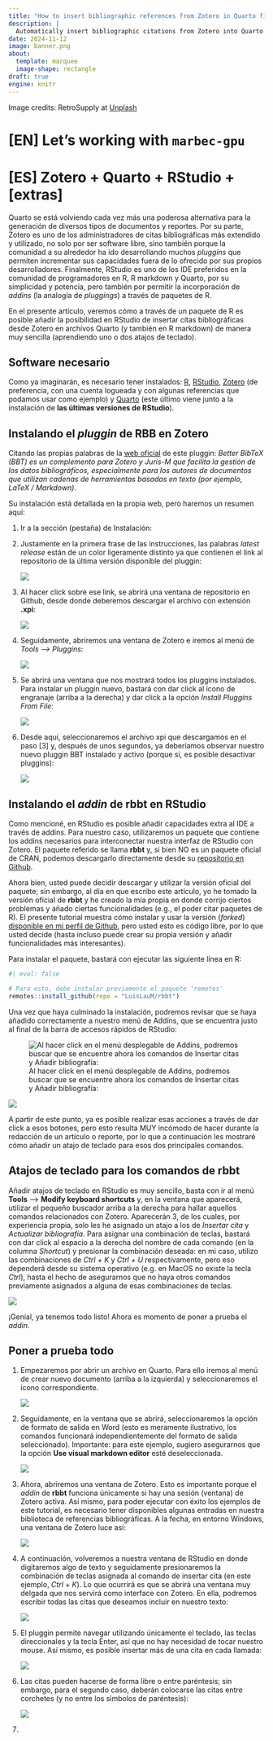```yaml
---
title: "How to insert bibliographic references from Zotero in Quarto files?"
description: |
  Automatically insert bibliographic citations from Zotero into Quarto files through RStudio. | Insertar citas bibliográficas automáticamente desde Zotero en archivos Quarto a través de RStudio.
date: 2024-11-12
image: banner.png
about: 
  template: marquee
  image-shape: rectangle
draft: true
engine: knitr
---
```


Image credits: RetroSupply at [Unplash](https://unsplash.com/photos/vintage-teal-typewriter-beside-book-jLwVAUtLOAQ?utm_content=creditShareLink&utm_medium=referral&utm_source=unsplash)

# \[EN\] Let's working with `marbec-gpu`

# \[ES\] Zotero + Quarto + RStudio + \[extras\]

Quarto se está volviendo cada vez más una poderosa alternativa para la generación de diversos tipos de documentos y reportes. Por su parte, Zotero es uno de los administradores de citas bibliográficas más extendido y utilizado, no solo por ser software libre, sino también porque la comunidad a su alrededor ha ido desarrollando muchos *pluggins* que permiten incrementar sus capacidades fuera de lo ofrecido por sus propios desarrolladores. Finalmente, RStudio es uno de los IDE preferidos en la comunidad de programadores en R, R markdown y Quarto, por su simplicidad y potencia, pero también por permitir la incorporación de *addins* (la analogía de *pluggings*) a través de paquetes de R.

En el presente artículo, veremos cómo a través de un paquete de R es posible añadir la posibilidad en RStudio de insertar citas bibliográficas desde Zotero en archivos Quarto (y también en R markdown) de manera muy sencilla (aprendiendo uno o dos atajos de teclado).

## Software necesario

Como ya imaginarán, es necesario tener instalados: [R](https://cran.r-project.org/), [RStudio](https://posit.co/downloads/), [Zotero](https://www.zotero.org/) (de preferencia, con una cuenta logueada y con algunas referencias que podamos usar como ejemplo) y [Quarto](https://quarto.org/docs/download/) (este último viene junto a la instalación de **las últimas versiones de RStudio**).

## Instalando el *pluggin* de **RBB** en Zotero

Citando las propias palabras de la [web oficial](https://retorque.re/zotero-better-bibtex/index.html) de este pluggin: *Better BibTeX (BBT) es un complemento para Zotero y Juris-M que facilita la gestión de los datos bibliográficos, especialmente para los autores de documentos que utilizan cadenas de herramientas basadas en texto (por ejemplo, LaTeX / Markdown)*.

Su instalación está detallada en la propia web, pero haremos un resumen aquí:

1.  Ir a la sección (pestaña) de Instalación:

2.  Justamente en la primera frase de las instrucciones, las palabras *latest release* están de un color ligeramente distinto ya que contienen el link al repositorio de la última versión disponible del pluggin:

    ![](images/clipboard-3846744947.png)

3.  Al hacer click sobre ese link, se abrirá una ventana de repositorio en Github, desde donde deberemos descargar el archivo con extensión **.xpi**:

    ![](images/clipboard-155659256.png)

4.  Seguidamente, abriremos una ventana de Zotero e iremos al menú de *Tools –\> Pluggins*:

    ![](images/clipboard-523717840.png)

5.  Se abrirá una ventana que nos mostrará todos los pluggins instalados. Para instalar un pluggin nuevo, bastará con dar click al ícono de engranaje (arriba a la derecha) y dar click a la opción *Install Pluggins From File*:

    ![](images/clipboard-4204702406.png)

6.  Desde aquí, seleccionaremos el archivo xpi que descargamos en el paso \[3\] y, después de unos segundos, ya deberíamos observar nuestro nuevo pluggin BBT instalado y activo (porque sí, es posible desactivar pluggins):

    ![](images/clipboard-3431742116.png)

## Instalando el *addin* de **rbbt** en RStudio

Como mencioné, en RStudio es posible añadir capacidades extra al IDE a través de addins. Para nuestro caso, utilizaremos un paquete que contiene los addins necesarios para interconectar nuestra interfaz de RStudio con Zotero. El paquete referido se llama **rbbt** y, si bien NO es un paquete oficial de CRAN, podemos descargarlo directamente desde su [repositorio en Github](https://github.com/paleolimbot/rbbt).

Ahora bien, usted puede decidir descargar y utilizar la versión oficial del paquete; sin embargo, al día en que escribo este artículo, yo he tomado la versión oficial de **rbbt** y he creado la mía propia en donde corrijo ciertos problemas y añado ciertas funcionalidades (e.g., el poder citar paquetes de R). El presente tutorial muestra cómo instalar y usar la versión (*forked*) [disponible en mi perfil de Github](https://github.com/LuisLauM/rbbt), pero usted esto es código libre, por lo que usted decide (hasta incluso puede crear su propia versión y añadir funcionalidades más interesantes).

Para instalar el paquete, bastará con ejecutar las siguiente línea en R:

```r
#| eval: false

# Para esto, debe instalar previamente el paquete 'remotes'
remotes::install_github(repo = "LuisLauM/rbbt")
```

Una vez que haya culminado la instalación, podremos revisar que se haya añadido correctamente a nuestro menú de Addins, que se encuentra justo al final de la barra de accesos rápidos de RStudio:

![Al hacer click en el menú desplegable de Addins, podremos buscar que se encuentre ahora los comandos de Insertar citas y Añadir bibliografía:](images/clipboard-4171540842.png)

![](images/clipboard-1339714737.png)

A partir de este punto, ya es posible realizar esas acciones a través de dar click a esos botones, pero esto resulta MUY incómodo de hacer durante la redacción de un artículo o reporte, por lo que a continuación les mostraré cómo añadir un atajo de teclado para esos dos principales comandos.

## Atajos de teclado para los comandos de **rbbt**

Añadir atajos de teclado en RStudio es muy sencillo, basta con ir al menú **Tools** --\> **Modify keyboard shortcuts** y, en la ventana que aparecerá, utilizar el pequeño buscador arriba a la derecha para hallar aquellos comandos relacionados con Zotero. Aparecerán 3, de los cuales, por experiencia propia, solo les he asignado un atajo a los de *Insertar cita* y *Actualizar bibliografía*. Para asignar una combinación de teclas, bastará con dar click al espacio a la derecha del nombre de cada comando (en la columna *Shortcut*) y presionar la combinación deseada: en mi caso, utilizo las combinaciones de *Ctrl + K* y *Ctrl + U* respectivamente, pero eso dependerá desde su sistema operativo (e.g. en MacOS no existe la tecla *Ctrl*), hasta el hecho de asegurarnos que no haya otros comandos previamente asignados a alguna de esas combinaciones de teclas.

![](images/clipboard-1989719168.png)

¡Genial, ya tenemos todo listo! Ahora es momento de poner a prueba el *addin*.

## Poner a prueba todo

1.  Empezaremos por abrir un archivo en Quarto. Para ello iremos al menú de crear nuevo documento (arriba a la izquierda) y seleccionaremos el ícono correspondiente.

    ![](images/clipboard-2662065352.png)

2.  Seguidamente, en la ventana que se abrirá, seleccionaremos la opción de formato de salida en Word (esto es meramente ilustrativo, los comandos funcionará independientemente del formato de salida seleccionado). Importante: para este ejemplo, sugiero asegurarnos que la opción **Use visual markdown editor** esté deseleccionada.

    ![](images/clipboard-4093841681.png)

3.  Ahora, abriremos una ventana de Zotero. Esto es importante porque el *addin* de **rbbt** funciona únicamente si hay una sesión (ventana) de Zotero activa. Así mismo, para poder ejecutar con éxito los ejemplos de este tutorial, es necesario tener disponibles algunas entradas en nuestra biblioteca de referencias bibliográficas. A la fecha, en entorno Windows, una ventana de Zotero luce así:

    ![](images/clipboard-4081344136.png)

4.  A continuación, volveremos a nuestra ventana de RStudio en donde digitaremos algo de texto y seguidamente presionaremos la combinación de teclas asignada al comando de insertar cita (en este ejemplo, *Ctrl + K*). Lo que ocurrirá es que se abrirá una ventana muy delgada que nos servirá como interface con Zotero. En ella, podremos escribir todas las citas que deseamos incluir en nuestro texto:

    ![](images/clipboard-1603275557.png)

5.  El pluggin permite navegar utilizando únicamente el teclado, las teclas direccionales y la tecla Enter, así que no hay necesidad de tocar nuestro mouse. Así mismo, es posible insertar más de una cita en cada llamada:

    ![](images/clipboard-4257070944.png)

6.  Las citas pueden hacerse de forma libre o entre paréntesis; sin embargo, para el segundo caso, deberán colocarse las citas entre corchetes (y no entre los símbolos de paréntesis):

    ![](images/clipboard-4173160137.png)

7.  \
